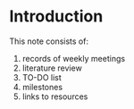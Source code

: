 # Introduction

This note consists of:

1. records of weekly meetings
2. literature review
3. TO-DO list
4. milestones
5. links to resources
